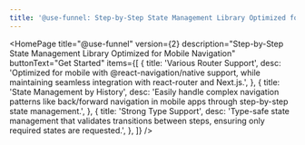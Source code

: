 ```yaml
---
title: '@use-funnel: Step-by-Step State Management Library Optimized for Mobile Navigation'
---
```



<HomePage
  title="@use-funnel"
  version={2}
  description="Step-by-Step State Management Library Optimized for Mobile Navigation"
  buttonText="Get Started"
  items={[
    {
      title: 'Various Router Support',
      desc: 'Optimized for mobile with @react-navigation/native support, while maintaining seamless integration with react-router and Next.js.',
    },
    {
      title: 'State Management by History',
      desc: 'Easily handle complex navigation patterns like back/forward navigation in mobile apps through step-by-step state management.',
    },
    {
      title: 'Strong Type Support',
      desc: 'Type-safe state management that validates transitions between steps, ensuring only required states are requested.',
    },
  ]}
/>
